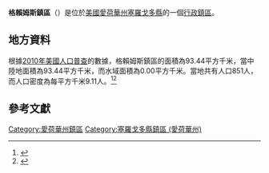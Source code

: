 {{noteTA
|G1=USState
|G2=地名
|G3=Unit
}}
{{Infobox settlement
|official_name            = 格賴姆斯鎮區
|native_name = Grimes Township
|settlement_type          = [[行政鎮區|行政鎮區]]
|image_skyline            = 
|imagesize                = 
|image_map                = Map highlighting Grimes Township, Cerro Gordo County, Iowa.svg
|mapsize                  = 250px
|pushpin_map  =USA Iowa
|pushpin_label = 格賴姆斯鎮區
|pushpin_label_position   = top
|pushpin_map_caption      = 格賴姆斯鎮區在愛荷華州的位置
|subdivision_type         = [[世界政區索引|國家]]
|subdivision_type1        = [[美国州份|州份]]
|subdivision_type2        = [[愛荷華州行政区划|縣]]
|subdivision_name         = [[美国|美国]]
|subdivision_name1        = [[愛荷華州|愛荷華州]]
|subdivision_name2        = [[塞羅戈多縣_(愛荷華州)|塞羅戈多縣]]
|elevation_ft             = 1240
|elevation_m              = 378
|timezone                 = [[北美中部時區|北美中部時區]]
|area_total_km2           = 93.44
|area_land_km2            = 93.44
|area_water_km2           = 0.00
|area_total_sq_mi         = 
|area_land_sq_mi          = 
|area_water_sq_mi         = 
|population_as_of         = [[2010年美國人口普查|2010]]
|population_footnotes     = 
|population_total         = 851
|population_density_km2   = auto
|population_density_sq_mi = auto
|utc_offset               = -6
|coordinates              = {{coord|42|56|58|N|93|25|55|W|type:city_region:US-AL_source:GNS-enwiki|display=inline,title}}
| coor_pinpoint           = 
| coordinates_footnotes   = 
|timezone_DST             = CDT
|utc_offset_DST           = -5
|postal_code_type         = [[美國郵區編號|郵區編號]]
|postal_code              = 
|area_code                = {{link-en|电话区号641|Area code 641|641}}
|blank_name = [[地名信息系统|GNIS ID]]
|blank_info = 467978
}}
'''格賴姆斯鎮區'''（{{lang-en|Grimes Township}}）是位於[[美國|美國]][[愛荷華州|愛荷華州]][[塞羅戈多縣_(愛荷華州)|塞羅戈多縣]]的一個[[行政鎮區|行政鎮區]]。

== 地方資料 ==
根據[[2010年美國人口普查|2010年美國人口普查]]的數據，格賴姆斯鎮區的面積為93.44平方千米，當中陸地面積為93.44平方千米，而水域面積為0.00平方千米。當地共有人口851人，而人口密度為每平方千米9.11人。<ref name="GR8">{{cite web|url=http://factfinder2.census.gov|publisher=[[美国人口调查局|美国人口调查局]]|accessdate=2011-05-14|title=American FactFinder|archive-date=2013-09-11|archive-url=https://web.archive.org/web/20130911234518/http://factfinder2.census.gov/|dead-url=no}}</ref><ref>{{cite web|url=https://www.citypopulation.de/en/usa/iowa/admin/|title=USA: Iowa (Counties and Townships) - City Population}}</ref>

== 參考文獻 ==
{{reflist}}

{{塞羅戈多縣 (愛荷華州)}}

{{DEFAULTSORT:Grimes Township}}
[[Category:愛荷華州鎮區|Category:愛荷華州鎮區]]
[[Category:塞羅戈多縣鎮區_(愛荷華州)|Category:塞羅戈多縣鎮區 (愛荷華州)]]

{{Iowa-geo-stub}}
